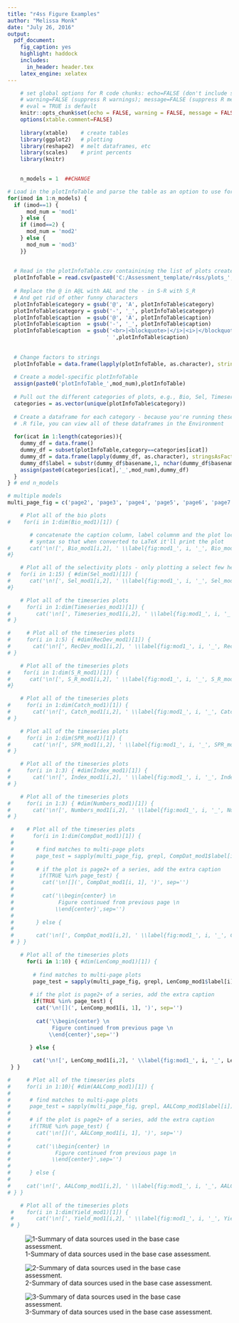 ```yaml
---
title: "r4ss Figure Examples"
author: "Melissa Monk"
date: "July 26, 2016"
output: 
  pdf_document:
    fig_caption: yes
    highlight: haddock
    includes:
      in_header: header.tex
    latex_engine: xelatex
---
```


```r
    # set global options for R code chunks: echo=FALSE (don't include source code); 
    # warning=FALSE (suppress R warnings); message=FALSE (suppress R messages)
    # eval = TRUE is default
    knitr::opts_chunk$set(echo = FALSE, warning = FALSE, message = FALSE)
    options(xtable.comment=FALSE)
    
    library(xtable)    # create tables
    library(ggplot2)   # plotting
    library(reshape2)  # melt dataframes, etc
    library(scales)    # print percents
    library(knitr)

    
    n_models = 1  ##CHANGE
```


```r
# Load in the plotInfoTable and parse the table as an option to use for figures
for(imod in 1:n_models) {
  if (imod==1) {
      mod_num = 'mod1'
    } else {
    if (imod==2) {
      mod_num = 'mod2'
    } else {
      mod_num = 'mod3'
    }}
  
  
  # Read in the plotInfoTable.csv containining the list of plots created from r4SS
  plotInfoTable = read.csv(paste0('C:/Assessment_template/r4ss/plots_',mod_num,'/plotInfoTable_',mod_num,'_final.csv'))
  
  # Replace the @ in A@L with AAL and the - in S-R with S_R
  # And get rid of other funny characters
  plotInfoTable$category = gsub('@', 'A', plotInfoTable$category)
  plotInfoTable$category = gsub('-', '_', plotInfoTable$category)
  plotInfoTable$caption  = gsub('@', 'A', plotInfoTable$caption)
  plotInfoTable$caption  = gsub('-', '_', plotInfoTable$caption)
  plotInfoTable$caption  = gsub('<br>|<blockquote>|</i>|<i>|</blockquote>', 
                               ' ',plotInfoTable$caption)
 
   
  # Change factors to strings
  plotInfoTable = data.frame(lapply(plotInfoTable, as.character), stringsAsFactors=FALSE)
  
  # Create a model-specific plotInfoTable
  assign(paste0('plotInfoTable_',mod_num),plotInfoTable)
  
  # Pull out the different categories of plots, e.g., Bio, Sel, Timeseries, etc
  categories = as.vector(unique(plotInfoTable$category))
  
  # Create a dataframe for each category - because you're running these from a 
  # .R file, you can view all of these dataframes in the Environment
  
  for(icat in 1:length(categories)){
    dummy_df = data.frame()
    dummy_df = subset(plotInfoTable,category==categories[icat])
    dummy_df = data.frame(lapply(dummy_df, as.character), stringsAsFactors=FALSE)
    dummy_df$label = substr(dummy_df$basename,1, nchar(dummy_df$basename)-4)
    assign(paste0(categories[icat],'_',mod_num),dummy_df)
  }
} # end n_models

# multiple models
multi_page_fig = c('page2', 'page3', 'page4', 'page5', 'page6', 'page7')


```

<!-- 
This script contains options for including figures produced by r4ss.
Option 1: Insert a figure using R markdown syntax and the name of the figure

Option 2: Insert a figure using R makrdown syntax and the figure number 
          from plotInfoTable.  If the figure location within plotInfoTable
          changes with a new run, the figure will also change.
          
Option 3: Insert a series of figures from an R code chunk.  I've parsed the 
          plotInfoTable into smaller tables by category (Bio, Sel, Catch, etc.)
          This is done in Preamble.R and you can view each table in the Global
          Environment. Currently these are all set up for model one (mod1). If you
          have multiple models you'll just copy the code to the correct place in 
          the document and change mod1 to the appropriate model number.
          
          I have set up the labels for these plots to be numbered.  For example, label
          fig:mod1_1_bio1_sizeatage, indicates this is a figure from model 1 (fig:mod1)
          and the next number (1 in this case) is the first plot from the Bio dataframe.
          You can print them all here in this document and then reference the labels 
          (printed by each figure) to decide which plots to include in the final document 
          before you copy the r code chunk to Assessment_template.  To reference a figure
          in the text, use the label or the plot location, either \ref(fig:mod1_1_bio1_sizeatage)
          or \ref{paste0(fig:mod1_1_', Bio_mod1[1,9])} where you've replaced the 'i's' with 
          the correct number.  The latter option is less intuitive when you're writine the 
          document and referecing figures.
          
          You can also print a series of plots and if a plot has multiple pages, only the first
          in the series will have the figure number and caption.
          
          Downfall to this option: you can either add code to change the caption,
          or change the caption in the plotInfoTable .csv if you don't like the 
          default, which will overwrite each time you run the Parse_r4ss_plotInfoTable.R 
          script within the 0-Run_r4ss_plots.R script, which should really be once with a
          final model...

Option 4: Insert two plots where you have a page1 and page2 and want the same
          caption (sort of a hack, but it works!)



To reference these figures in the document, use label created for each plot.
-->

<!--========================================================================-->
<!-- Option 1: type out the code for a figure using the filename -->
<!-- YOU CANNOT USE EXTRA SPACES OR CARRIAGE RETURNS WITHIN THR IMAGE CODE
     You will have to change the directory here if you don't have the template
     in C:/Assessment_template (only for running the examples)



![Summary of data sources used in the base case assessment. \label{fig:data_plot}](C:/Assessment_template/r4ss/plots_mod1/data_plot.png)

<!-- Plots have to be the same directory, or a subdirectory of the .Rmd file
     Copy the below code to the Assessment_template.Rmd document to use
     
![Summary of data sources used in the base case assessment. \label{fig:data_plot}](r4ss/plots_mod1/data_plot.png)

-->



<!--========================================================================-->
<!-- Option 2: Call a plot using the plot number from the plotInfoTable.csv -->


<!-- Here we are calling the full file path name so we don't have the same directory
     issue as above.  You can either use the caption provided by plotInfoTable or replace
     it with your own.  Both options are shown.
     
     The danger in using the plotInfoTable to produce these figures, is that if the 
     figures change position in the file due to a new run, they will all shift...


![`r plotInfoTable_mod1[25,2]` \label{`r paste0('fig:mod1_', plotInfoTable_mod1[25,5])`}](`r plotInfoTable_mod1[25,1]`)

![Writing my own caption. \label{`r paste0('fig:mod1_', plotInfoTable_mod1[25,5])`}](`r plotInfoTable_mod1[25,1]`)



<!--========================================================================-->
<!-- Option 3: Pull multiple figures at once from plotInfoTable using R 
               code chunks. I've parsed the plotInfoTable into the 14 dataframes,
               one each for of the plot types, e.g., biology, selectivity
               You can include about 15 plots in one loop, before LaTeX complains
               about too many floats
               
               R chunks are commented out so you can run them one by one.


<!-- Biology (Bio) r4ss plots --------------------------------------------- -->
```r
    # Plot all of the bio plots
#    for(i in 1:dim(Bio_mod1)[1]) {

       # concatenate the caption column, label columnm and the plot location into the r Markdown
       # syntax so that when converted to LaTeX it'll print the plot
#      cat('\n![', Bio_mod1[i,2], ' \\label{fig:mod1_', i, '_', Bio_mod1[i,9], '}](', Bio_mod1[i, 1], ')\n', #sep='')
#}
```

\FloatBarrier

<!-- Selectivity (Sel) r4ss plots ----------------------------------------- -->
```r
    # Plot all of the selectivity plots - only plotting a select few here
#   for(i in 1:15) { #dim(Sel_mod1)[1]) {
#      cat('\n![', Sel_mod1[i,2], ' \\label{fig:mod1_', i, '_', Sel_mod1[i, 9], '}](', Sel_mod1[i, 1], ')\n', sep='')
#}
```

\FloatBarrier

<!-- Timeseries r4ss plots ------------------------------------------------ -->
```r
    # Plot all of the timeseries plots
#     for(i in 1:dim(Timeseries_mod1)[1]) {
#        cat('\n![', Timeseries_mod1[i,2], ' \\label{fig:mod1_', i, '_', Timeseries_mod1[i, 9], '}](', Timeseries_mod1[i, 1], ')\n', sep='')
# }
```
\FloatBarrier

<!-- Recruitment deviations (RecDev) r4ss plots --------------------------- -->
```r
#     # Plot all of the timeseries plots
#     for(i in 1:5) { #dim(RecDev_mod1)[1]) {
#       cat('\n![', RecDev_mod1[i,2], ' \\label{fig:mod1_', i, '_', RecDev_mod1[i, 9], '}](', RecDev_mod1[i, 1], ')\n', sep='')
# }
```
\FloatBarrier

<!-- Stock-recuitment (S_R) r4ss plots ------------------------------------ -->
```r
    # Plot all of the timeseries plots
#    for(i in 1:dim(S_R_mod1)[1]) {
#      cat('\n![', S_R_mod1[i,2], ' \\label{fig:mod1_', i, '_', S_R_mod1[i, 9], '}](', S_R_mod1[i, 1], ')\n', sep='')
#}
```

\FloatBarrier

<!-- Catch (Catch) r4ss plots --------------------------------------------- -->
```r
    # Plot all of the timeseries plots
#     for(i in 1:dim(Catch_mod1)[1]) {
#       cat('\n![', Catch_mod1[i,2], ' \\label{fig:mod1_', i, '_', Catch_mod1[i, 9], '}](', Catch_mod1[i, 1], ')\n', sep='')
# }
```

\FloatBarrier

<!-- Spawning Potential Ratio (SPR) r4ss plots ---------------------------- -->
```r
    # Plot all of the timeseries plots
#     for(i in 1:dim(SPR_mod1)[1]) {
#       cat('\n![', SPR_mod1[i,2], ' \\label{fig:mod1_', i, '_', SPR_mod1[i, 9], '}](', SPR_mod1[i, 1], ')\n', sep='')
# }
```

\FloatBarrier

<!-- Indices of Abundance (Index) r4ss plots ------------------------------ -->
```r
    # Plot all of the timeseries plots
#     for(i in 1:3) { #dim(Index_mod1)[1]) {
#       cat('\n![', Index_mod1[i,2], ' \\label{fig:mod1_', i, '_', Index_mod1[i, 9], '}](', Index_mod1[i, 1], ')\n', sep='')
# }
```

\FloatBarrier

<!-- Numbers at age/length (Numbers) r4ss plots ---------------------------- -->
```r
    # Plot all of the timeseries plots
#     for(i in 1:3) { #dim(Numbers_mod1)[1]) {
#       cat('\n![', Numbers_mod1[i,2], ' \\label{fig:mod1_', i, '_', Numbers_mod1[i, 9], '}](', Numbers_mod1[i, 1], ')\n', sep='')
# }
```

\FloatBarrier

<!-- Composition (CompDat) r4ss plots -------------------------------------- -->
```r
 #    # Plot all of the timeseries plots
 #      for(i in 1:dim(CompDat_mod1)[1]) {
 # 
 #       # find matches to multi-page plots
 #       page_test = sapply(multi_page_fig, grepl, CompDat_mod1$label[i])
 #       
 #       # if the plot is page2+ of a series, add the extra caption
 #        if(TRUE %in% page_test) {
 #         cat('\n![](', CompDat_mod1[i, 1], ')', sep='')
 #      
 #         cat('\\begin{center} \n
 #              Figure continued from previous page \n
 #             \\end{center}',sep='')
 #       
 #       } else {
 # 
 #       cat('\n![', CompDat_mod1[i,2], ' \\label{fig:mod1_', i, '_', CompDat_mod1[i, 9], '}](', CompDat_mod1[i, 1], ')\n', sep='')
 # } }
```

\FloatBarrier

<!-- Length Composition (LenComp) r4ss plots ------------------------------- -->
```r
    # Plot all of the timeseries plots
      for(i in 1:10) { #dim(LenComp_mod1)[1]) {
       
        # find matches to multi-page plots
        page_test = sapply(multi_page_fig, grepl, LenComp_mod1$label[i])
       
       # if the plot is page2+ of a series, add the extra caption
        if(TRUE %in% page_test) {
         cat('\n![](', LenComp_mod1[i, 1], ')', sep='')
      
         cat('\\begin{center} \n
              Figure continued from previous page \n
             \\end{center}',sep='')
       
       } else {

        cat('\n![', LenComp_mod1[i,2], ' \\label{fig:mod1_', i, '_', LenComp_mod1[i, 9], '}](', LenComp_mod1[i, 1], ')\n', sep='')
 } }
```

\FloatBarrier

<!-- Age at Length Composition (AALComp) r4ss plots ------------------------ -->
```r
#     # Plot all of the timeseries plots
#     for(i in 1:10){ #dim(AALComp_mod1)[1]) {
#         
#      # find matches to multi-page plots
#      page_test = sapply(multi_page_fig, grepl, AALComp_mod1$label[i])
#      
#      # if the plot is page2+ of a series, add the extra caption
#      if(TRUE %in% page_test) {
#        cat('\n![](', AALComp_mod1[i, 1], ')', sep='')
#       
#        cat('\\begin{center} \n
#              Figure continued from previous page \n
#             \\end{center}',sep='')
#        
#      } else {
#      
#     cat('\n![', AALComp_mod1[i,2], ' \\label{fig:mod1_', i, '_', AALComp_mod1[i, 9], '}](', AALComp_mod1[i, 1], ')\n', sep='')
# } }
```

\FloatBarrier

<!-- Yield (Yield) r4ss plots --------------------------------------------- -->
```r
    # Plot all of the timeseries plots
 #    for(i in 1:dim(Yield_mod1)[1]) {
 #       cat('\n![', Yield_mod1[i,2], ' \\label{fig:mod1_', i, '_', Yield_mod1[i, 9], '}](', Yield_mod1[i, 1], ')\n', sep='')
 # }
```

<!--========================================================================-->
<!-- Option 4: Figures with multiple pages and one caption
     This is a hack....Pretend that there are 2 pages of data_plots...
     LaTeX will ignore a figure inserted via R markdown if there is not a blank
     line on either side.  It will not be a float and will not have a catpion.
     Here, I've added the centered text "Figure continued from previous page" that 
     will appear as text after the caption.  You can then continue on plotting.  
     You can see if we add another plot after this, the figure numbering continues
     normally.
     
     If you wish to to this, you will have to insert the text using the plot
     names, as I have here, or using the plotInfoTable index.
-->

![1-Summary of data sources used in the base case assessment. \label{fig:data_plot}](C:/Assessment_template/r4ss/plots_mod1/data_plot.png)

![2-Summary of data sources used in the base case assessment. \label{fig:data_plot}](C:/Assessment_template/r4ss/plots_mod1/data_plot.png)
\begin{center}
Figure continued from previous page
\end{center}

![3-Summary of data sources used in the base case assessment. \label{fig:data_plot}](C:/Assessment_template/r4ss/plots_mod1/data_plot.png)


